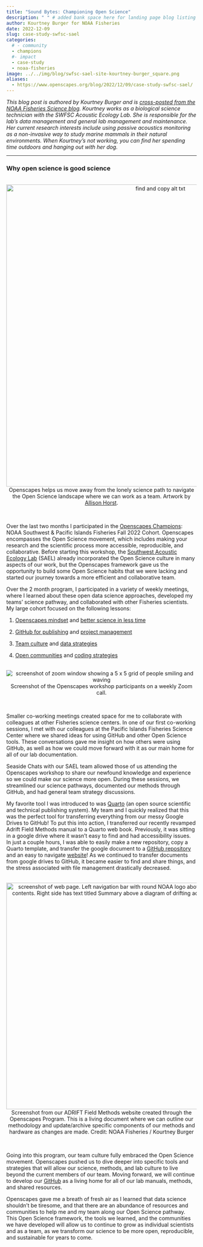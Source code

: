 ```yaml
---
title: "Sound Bytes: Championing Open Science"
description: " " # added bank space here for landing page blog listing (will print first few lines of blog if not)
author: Kourtney Burger for NOAA Fisheries
date: 2022-12-09
slug: case-study-swfsc-sael
categories:
  # - community
  - champions
  #- impact
  - case-study
  - noaa-fisheries
image: ../../img/blog/swfsc-sael-site-kourtney-burger_square.png
aliases: 
  - https://www.openscapes.org/blog/2022/12/09/case-study-swfsc-sael/
---
```


*This blog post is authored by Kourtney Burger and is [cross-posted from the NOAA Fisheries Science blog](https://www.fisheries.noaa.gov/science-blog/sound-bytes-championing-open-science). Kourtney works as a biological science technician with the SWFSC Acoustic Ecology Lab. She is responsible for the lab's data management and general lab management and maintenance. Her current research interests include using passive acoustics monitoring as a non-invasive way to study marine mammals in their natural environments. When Kourtney's not working, you can find her spending time outdoors and hanging out with her dog.*

------------------------------------------------------------------------

### Why open science is good science

<br> <center><a><img src="/img/blog/horst_openscapes_champions.jpg" width="800px" alt="find and copy alt txt"></a><figcaption>Openscapes helps us move away from the lonely science path to navigate the Open Science landscape where we can work as a team. Artwork by [Allison Horst](https://allisonhorst.com/).</figcaption> </center> <br>

Over the last two months I participated in the [Openscapes Champions](https://www.openscapes.org/champions/): NOAA Southwest & Pacific Islands Fisheries Fall 2022 Cohort. Openscapes encompasses the Open Science movement, which includes making your research and the scientific process more accessible, reproducible, and collaborative. Before starting this workshop, the [Southwest Acoustic Ecology Lab](https://www.fisheries.noaa.gov/west-coast/science-data/southwest-acoustic-ecology-lab) (SAEL) already incorporated the Open Science culture in many aspects of our work, but the Openscapes framework gave us the opportunity to build some Open Science habits that we were lacking and started our journey towards a more efficient and collaborative team.

Over the 2 month program, I participated in a variety of weekly meetings, where I learned about these open data science approaches, developed my teams' science pathway, and collaborated with other Fisheries scientists. My large cohort focused on the following lessons:

1.  [Openscapes mindset](https://openscapes.github.io/series/mindset.html) and [better science in less time](https://openscapes.github.io/series/better-science.qmd)

2.  [GitHub for publishing](https://openscapes.github.io/series/core-lessons/github/github-pub.html) and [project management](https://openscapes.github.io/series/core-lessons/github/github-issues.html)

3.  [Team culture](https://openscapes.github.io/series/team-culture.html) and [data strategies](https://openscapes.github.io/series/data-strategies.html)

4.  [Open communities](https://openscapes.github.io/series/communities.html) and [coding strategies](https://openscapes.github.io/series/coding-strategies.html)

<br> <center><a><img src="/img/blog/swfsc-sael-zoom-cohort.png" alt="screenshot of zoom window showing a 5 x 5 grid of people smiling and waving"></a><figcaption>Screenshot of the Openscapes workshop participants on a weekly Zoom call.</figcaption> </center> <br>

Smaller co-working meetings created space for me to collaborate with colleagues at other Fisheries science centers. In one of our first co-working sessions, I met with our colleagues at the Pacific Islands Fisheries Science Center where we shared ideas for using GitHub and other Open Science tools. These conversations gave me insight on how others were using GitHub, as well as how we could move forward with it as our main home for all of our lab documentation.

Seaside Chats with our SAEL team allowed those of us attending the Openscapes workshop to share our newfound knowledge and experience so we could make our science more open. During these sessions, we streamlined our science pathways, documented our methods through GitHub, and had general team strategy discussions.

My favorite tool I was introduced to was [Quarto](https://quarto.org/) (an open source scientific and technical publishing system). My team and I quickly realized that this was the perfect tool for transferring everything from our messy Google Drives to GitHub! To put this into action, I transferred our recently revamped Adrift Field Methods manual to a Quarto web book. Previously, it was sitting in a google drive where it wasn't easy to find and had accessibility issues. In just a couple hours, I was able to easily make a new repository, copy a Quarto template, and transfer the google document to a [GitHub repository](https://github.com/SAEL-SWFSC/adrift-field-methods) and an easy to navigate [website](https://sael-swfsc.github.io/adrift-field-methods/)! As we continued to transfer documents from google drives to GitHub, it became easier to find and share things, and the stress associated with file management drastically decreased.

<br> <center><a><img src="/img/blog/swfsc-sael-site-kourtney-burger.jpg" width="600px" alt="screenshot of web page. Left navigation bar with round NOAA logo above a table of contents. Right side has text titled Summary above a diagram of drifting acoustic buoy"></a><figcaption>Screenshot from our ADRIFT Field Methods website created through the Openscapes Program. This is a living document where we can outline our methodology and update/archive specific components of our methods and hardware as changes are made. Credit: NOAA Fisheries / Kourtney Burger</figcaption> </center> <br>

Going into this program, our team culture fully embraced the Open Science movement. Openscapes pushed us to dive deeper into specific tools and strategies that will allow our science, methods, and lab culture to live beyond the current members of our team. Moving forward, we will continue to develop our [GitHub](https://github.com/SAEL-SWFSC) as a living home for all of our lab manuals, methods, and shared resources.

Openscapes gave me a breath of fresh air as I learned that data science shouldn't be tiresome, and that there are an abundance of resources and communities to help me and my team along our Open Science pathway. This Open Science framework, the tools we learned, and the communities we have developed will allow us to continue to grow as individual scientists and as a team, as we transform our science to be more open, reproducible, and sustainable for years to come.
